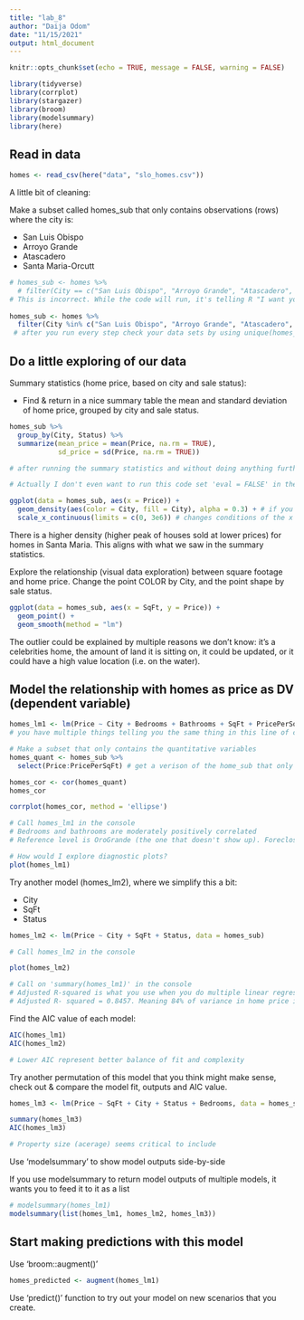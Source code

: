 ```yaml
---
title: "lab_8"
author: "Daija Odom"
date: "11/15/2021"
output: html_document
---
```


```r
knitr::opts_chunk$set(echo = TRUE, message = FALSE, warning = FALSE)

library(tidyverse)
library(corrplot)
library(stargazer)
library(broom)
library(modelsummary)
library(here)
```

## Read in data

```r
homes <- read_csv(here("data", "slo_homes.csv"))
```

A little bit of cleaning:

Make a subset called homes_sub that only contains observations (rows) where the city is:

- San Luis Obispo
- Arroyo Grande
- Atascadero
- Santa Maria-Orcutt

```r
# homes_sub <- homes %>% 
  # filter(City == c("San Luis Obispo", "Arroyo Grande", "Atascadero", "Santa Maria-Orcutt")) 
# This is incorrect. While the code will run, it's telling R "I want you to look in each row in the city column" 
  
homes_sub <- homes %>% 
  filter(City %in% c("San Luis Obispo", "Arroyo Grande", "Atascadero", "Santa Maria-Orcutt")) 
 # after you run every step check your data sets by using unique(homes_sub$City) in the console
```

## Do a little exploring of our data

Summary statistics (home price, based on city and sale status):

- Find & return in a nice summary table the mean and standard deviation of home price, grouped by city and sale status.

```r
homes_sub %>% 
  group_by(City, Status) %>% 
  summarize(mean_price = mean(Price, na.rm = TRUE),
            sd_price = sd(Price, na.rm = TRUE))

# after running the summary statistics and without doing anything further, start looking at your summary statistics based on what you think are the important variables (i.e. homes with foreclosures have lower prices than regular homes)

# Actually I don't even want to run this code set 'eval = FALSE' in the code chunk. (Will also help you figure out if that code chunk is the thing that won't allow you to knit)

ggplot(data = homes_sub, aes(x = Price)) +
  geom_density(aes(color = City, fill = City), alpha = 0.3) + # if you are mapping a variable (i.e. alpha = 0.3) it should be in aes(). alpha determines if it is opaque or transparent 0 = lines, 1 = filled in 
  scale_x_continuous(limits = c(0, 3e6)) # changes conditions of the x axis variables for continuous variables (if your variable was discrete you would use 'scale_x_discrete')

```

There is a higher density (higher peak of houses sold at lower prices) for homes in Santa Maria. This aligns with what we saw in the summary statistics. 


Explore the relationship (visual data exploration) between square footage and home price. Change the point COLOR by City, and the point shape by sale status.

```r
ggplot(data = homes_sub, aes(x = SqFt, y = Price)) +
  geom_point() +
  geom_smooth(method = "lm")
```
The outlier could be explained by multiple reasons we don't know: it's a celebrities home, the amount of land it is sitting on, it could be updated, or it could have a high value location (i.e. on the water).

## Model the relationship with homes as price as DV (dependent variable)

```r
homes_lm1 <- lm(Price ~ City + Bedrooms + Bathrooms + SqFt + PricePerSqFt + Status, data = homes_sub)
# you have multiple things telling you the same thing in this line of code (i.e. PricePerSqFt should be a red flag/ bedrooms and bathrooms are closely related)

# Make a subset that only contains the quantitative variables
homes_quant <- homes_sub %>% 
  select(Price:PricePerSqFt) # get a verison of the home_sub that only contains versions of the quantitative variables

homes_cor <- cor(homes_quant)
homes_cor

corrplot(homes_cor, method = 'ellipse')

# Call homes_lm1 in the console
# Bedrooms and bathrooms are moderately positively correlated 
# Reference level is OroGrande (the one that doesn't show up). Foreclosure is the reference status. There are enough variables in here that don't make sense that you should worry about what seems redundant. 

# How would I explore diagnostic plots?
plot(homes_lm1)
```
Try another model (homes_lm2), where we simplify this a bit:

- City
- SqFt
- Status

```r
homes_lm2 <- lm(Price ~ City + SqFt + Status, data = homes_sub)

# Call homes_lm2 in the console

plot(homes_lm2)

# Call on 'summary(homes_lm1)' in the console
# Adjusted R-squared is what you use when you do multiple linear regression because model fit will account for the adding more variables. 
# Adjusted R- squared = 0.8457. Meaning 84% of variance in home price is explained by the predictor variables in this model. 

```
Find the AIC value of each model:

```r
AIC(homes_lm1)
AIC(homes_lm2)

# Lower AIC represent better balance of fit and complexity
```

Try another permutation of this model that you think might make sense, check out & compare the model fit, outputs and AIC value.

```r
homes_lm3 <- lm(Price ~ SqFt + City + Status + Bedrooms, data = homes_sub)

summary(homes_lm3)
AIC(homes_lm3)

# Property size (acerage) seems critical to include 
```

Use 'modelsummary' to show model outputs side-by-side

If you use modelsummary to return model outputs of multiple models, it wants you to feed it to it as a list
```r
# modelsummary(homes_lm1)
modelsummary(list(homes_lm1, homes_lm2, homes_lm3))
```

## Start making predictions with this model

Use 'broom::augment()'

```r
homes_predicted <- augment(homes_lm1)
```

Use 'predict()' function to try out your model on new scenarios that you create.